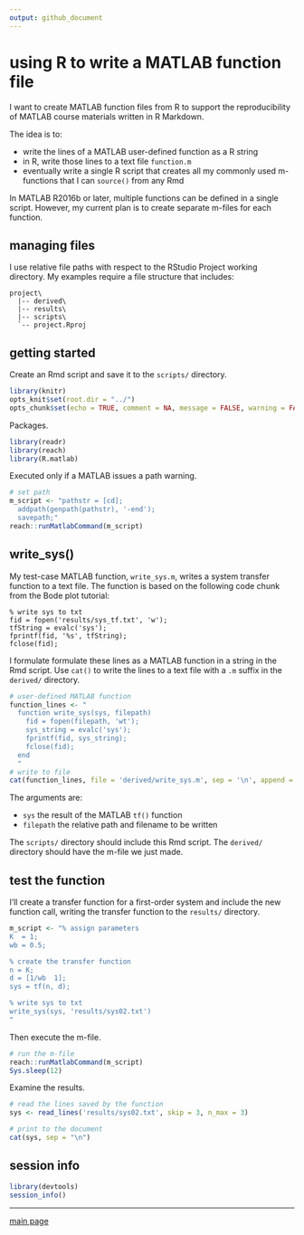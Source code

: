 ```yaml
---
output: github_document
---
```


# using R to write a MATLAB function file

I want to create MATLAB function files from R to support the reproducibility of MATLAB course materials written in R Markdown. 

The idea is to: 

- write the lines of a MATLAB user-defined function as a R string 
- in R, write those lines to a text file `function.m` 
- eventually write a single R script that creates all my commonly used m-functions that I can `source()` from any Rmd 

In MATLAB R2016b or later, multiple functions can be defined in a single script. However, my current plan is to create separate m-files for each function. 



## managing files 

I use relative file paths with respect to the RStudio Project working directory. My examples require a file structure that includes:  

```
project\
  |-- derived\
  |-- results\
  |-- scripts\
  `-- project.Rproj
```





## getting started 

Create an Rmd script and save it to the `scripts/` directory. 

```r
library(knitr)
opts_knit$set(root.dir = "../")
opts_chunk$set(echo = TRUE, comment = NA, message = FALSE, warning = FALSE, collapse = FALSE, fig.keep = 'high')
```

Packages. 

```r
library(readr)
library(reach)
library(R.matlab)
```

Executed only if a MATLAB issues a path warning.  

```r
# set path
m_script <- "pathstr = [cd]; 
  addpath(genpath(pathstr), '-end'); 
  savepath;" 
reach::runMatlabCommand(m_script)
```



## write_sys()

My test-case MATLAB function, `write_sys.m`, writes a system transfer function to a text file. The function is based on the following code chunk from the Bode plot tutorial:    

```
% write sys to txt
fid = fopen('results/sys_tf.txt', 'w');
tfString = evalc('sys');
fprintf(fid, '%s', tfString);
fclose(fid);
```

I formulate formulate these lines as a MATLAB function in a string in the Rmd script.  Use `cat()` to write the lines to a text file with a `.m` suffix in the `derived/` directory. 

```r
# user-defined MATLAB function
function_lines <- "
  function write_sys(sys, filepath)
    fid = fopen(filepath, 'wt');
    sys_string = evalc('sys');
    fprintf(fid, sys_string);
    fclose(fid);
  end
  "
# write to file 
cat(function_lines, file = 'derived/write_sys.m', sep = '\n', append = FALSE)
```

The arguments are: 

- `sys` the result of the MATLAB `tf()` function 
- `filepath` the relative path and filename to be written 

The `scripts/` directory should include this Rmd script. The `derived/` directory should have the m-file we just made.



## test the function 

I'll create a transfer function for a first-order system and include the new  function call, writing the transfer function to the `results/` directory. 

```r
m_script <- "% assign parameters
K  = 1;
wb = 0.5;

% create the transfer function 
n = K;
d = [1/wb  1];
sys = tf(n, d);

% write sys to txt
write_sys(sys, 'results/sys02.txt')
"
```

Then execute the m-file. 

```r
# run the m-file
reach::runMatlabCommand(m_script)
Sys.sleep(12)
```

Examine the results. 

```r
# read the lines saved by the function 
sys <- read_lines('results/sys02.txt', skip = 3, n_max = 3)

# print to the document
cat(sys, sep = "\n")
```



## session info

```r
library(devtools)
session_info()
```

--- 
[main page](../README.md)

